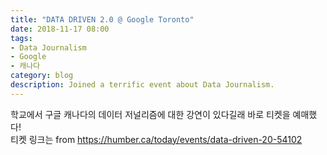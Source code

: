```yaml
---
title: "DATA DRIVEN 2.0 @ Google Toronto"
date: 2018-11-17 08:00
tags:
- Data Journalism
- Google
- 캐나다
category: blog
description: Joined a terrific event about Data Journalism.
---
```


학교에서 구글 캐나다의 데이터 저널리즘에 대한 강연이 있다길래 바로 티켓을 예매했다!  
티켓 링크는 from https://humber.ca/today/events/data-driven-20-54102  